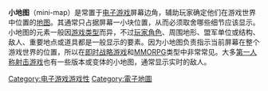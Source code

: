 {{unreferenced|time=2014-07-24T03:27:12+00:00}}

{{NoteTA
| G1 = Games
}}

'''小地图'''（mini-map）是常置于[[电子游戏|电子游戏]]屏幕边角，辅助玩家确定他们在游戏世界中位置的[[地图|地图]]。其通常只占据屏幕一小块位置，从而必须取舍哪些细节应该显示。小地图的元素一般因[[游戏类型|游戏类型]]而异，不过[[玩家角色|玩家角色]]、周围地形、盟军单位或结构、敌人、重要地点或道具都是一般显示的要素。因为小地图负责指示当前屏幕在整个游戏世界的位置，所以在[[即时战略游戏|即时战略游戏]]和[[MMORPG|MMORPG]]类型中非常常见。大多[[第一人称射击游戏|第一人称射击游戏]]也有一些版本或变体的小地图，通常显示实时的敌人。

{{电子游戏术语}}

{{Portal bar|电子游戏}}

[[Category:电子游戏游戏性|Category:电子游戏游戏性]]
[[Category:電子地圖|Category:電子地圖]]

{{videogame-gameplay-stub}}